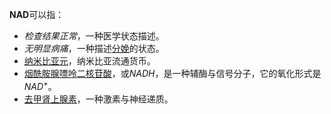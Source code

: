 {{wiktionary|NAD}}

'''NAD'''可以指：

* ''检查结果正常''，一种医学状态描述。
* ''无明显病痛''，一种描述[[分娩|分娩]]的状态。
* [[纳米比亚元|纳米比亚元]]，纳米比亚流通货币。
* [[烟酰胺腺嘌呤二核苷酸|烟酰胺腺嘌呤二核苷酸]]，或''NADH''，是一种辅酶与信号分子，它的氧化形式是''NAD<sup>+</sup>''。
* [[去甲肾上腺素|去甲肾上腺素]]，一种激素与神经递质。

{{disambig|cat=三字拉丁字母縮寫消歧義}}
